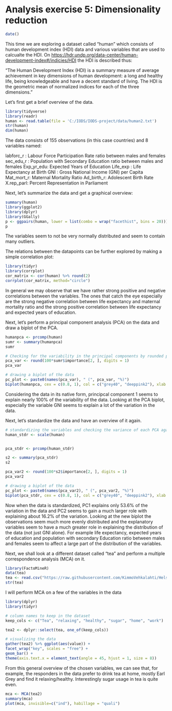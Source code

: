 # Analysis exercise 5: Dimensionality reduction

```r
date()
```
This time we are exploring a dataset called "human" which consists of human development index (HDI) data and various variables that are used to calcualte the HDI. On <https://hdr.undp.org/data-center/human-development-index#/indicies/HDI>  the HDI is described thus:

"The Human Development Index (HDI) is a summary measure of average achievement in key dimensions of human development: a long and healthy life, being knowledgeable and have a decent standard of living. The HDI is the geometric mean of normalized indices for each of the three dimensions." 

Let's first get a brief overview of the data.


```r
library(tidyverse)
library(readr)
human <- read.table(file = 'C:/IODS/IODS-project/data/human2.txt')
str(human)
dim(human)
```



The data consists of 155 observations (in this case countries) and 8 variables named:

labforc_r : Labour Force Participation Rate ratio between males and females
sec_edu_r : Population with Secondary Education ratio between males and females
Exp_yr_edu: Expected Years of Education
Life_exp  : Life Expectancy at Birth
GNI       : Gross National Income (GNI) per Capita
Mat_mort_r: Maternal Mortality Ratio
Ad_birth_r: Adolescent Birth Rate
X.rep_parl: Percent Representation in Parliament

Next, let's summarize the data and get a graphical overview:

```r
summary(human)
library(ggplot2)
library(dplyr)
library(GGally)
p <- ggpairs(human, lower = list(combo = wrap("facethist", bins = 20)))
p
```



The variables seem to not be very normally distributed and seem to contain many outliers.

The relations between the datapoints can be further explored by making a simple correlation plot:

```r
library(tidyr)
library(corrplot)
cor_matrix <- cor(human) %>% round(2)
corrplot(cor_matrix, method="circle")
```


In general we may observe that we have rather strong positive and negative correlations between the variables. The ones that catch the eye especially are the strong negative correlation between life expectancy and maternal mortality ratio and the strong positive correlation between life expectancy and expected years of education.

Next, let's perform a principal component analysis (PCA) on the data and draw a biplot of the PCA.


```r
humanpca <- prcomp(human)
sumr <- summary(humanpca)
sumr

# Checking for the variability in the principal components by rounded percetanges of variance
pca_var <- round(100*sumr$importance[2, ], digits = 1)
pca_var

# drawing a biplot of the data
pc_plot <- paste0(names(pca_var), " (", pca_var, "%)")
biplot(humanpca, cex = c(0.8, 1), col = c("grey40", "deeppink2"), xlab = pc_plot[1], ylab = pc_plot[2], xlim = c(0.5, -0.5))

```


Considering the data in its native form, principcal component 1 seems to explain nearly 100% of the variability of the data. Looking at the PCA biplot, especially the variable GNI seems to explain a lot of the variation in the data. 

Next, let's standardize the data and have an overview of it again.

```r
# standardizing the variables and checking the variance of each PCA again, drawing a new biplot of the standardized data
human_stdr <- scale(human)


pca_stdr <- prcomp(human_stdr)

s2 <- summary(pca_stdr)
s2

pca_var2 <- round(100*s2$importance[2, ], digits = 1)
pca_var2

# drawing a biplot of the data
pc_plot <- paste0(names(pca_var2), " (", pca_var2, "%)")
biplot(pca_stdr, cex = c(0.8, 1), col = c("grey40", "deeppink2"), xlab = pc_plot[1], ylab = pc_plot[2], xlim = c(0.2, -0.2))

```



Now when the data is standardized, PC1 explains only 53.6% of the variation in the data and PC2 seems to gain a much larger role with explaining about 16.2% of the variation. Looking at the new biplot the observations seem much more evenly distributed and the explanatory variables seem to have a much greater role in explaining the distribution of the data (not just GNI alone). For example life expectancy, expected years of education and population with secondary Education ratio between males and females seem to affect a large part of the distribution of the variables.


Next, we shall look at a different dataset called "tea" and perform a multiple correspondence analysis (MCA) on it.


```r
library(FactoMineR)
data(tea)
tea <- read.csv("https://raw.githubusercontent.com/KimmoVehkalahti/Helsinki-Open-Data-Science/master/datasets/tea.csv", stringsAsFactors = TRUE)
str(tea)
```



I will perform MCA on a few of the variables in the data


```r
library(dplyr)
library(tidyr)

# column names to keep in the dataset
keep_cols <- c("Tea", "relaxing", "healthy", "sugar", "home", "work")

tea2 <- dplyr::select(tea, one_of(keep_cols))

# visualizing the data
gather(tea2) %>% ggplot(aes(value)) + 
facet_wrap("key", scales = "free") + 
geom_bar() + 
theme(axis.text.x = element_text(angle = 45, hjust = 1, size = 8))

```


From this general overview of the chosen variables, we can see that, for example, the responders in the data prefer to drink tea at home, mostly Earl Grey and find it relaxing/healthy. Interestingly sugar usage in tea is quite even.


```r
mca <- MCA(tea2)
summary(mca)
plot(mca, invisible=c("ind"), habillage = "quali")
```

